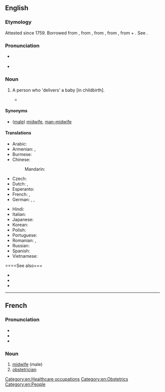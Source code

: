 ==English==

===Etymology===
Attested since 1759. Borrowed from {{bor|en|fr|accoucheur}}, from {{m|fr|accoucher||to go to childbed, be delivered}}, from {{etyl|fro|en}} {{m|fro|culcher||to lie}}, from {{etyl|la|en}} {{m|la|collocō||I place, put, set in order, assign}}, from {{m|la|cum|com|with}} + {{m|la|locō||I put, place, set}}. See {{m|en|accouchement}}.

===Pronunciation===
* {{a|GA}} {{IPA|/ˌæ.ku.ˈʃɝ/|lang=en}}
* {{a|RP}} {{IPA|/ˌæ.ku.ˈʃɜː/|lang=en}}

===Noun===
{{en-noun}}

# {{lb|en|medicine}} A person who 'delivers' a baby [in childbirth].
#* {{quote-book|year=1992|author=Hilary Mantel|title=A Place of Greater Safety|publisher=Harper Perennial|year_published=2007|page=163|passage=Family story: on the day of his birth the '''accoucheur''' approached his father, the baby wrapped in a cloth.}}

====Synonyms====
* ([[male]]) [[midwife]], [[man-midwife]]

====Translations====
{{trans-top|person who assists women in childbirth}}
* Arabic: {{t-needed|ar}}
* Armenian: {{t|hy|պապհեր|sc=Armn}} {{qualifier|humorous}}, {{t+|hy|մանկաբարձ|sc=Armn}}
* Burmese: {{t|my|ယောက်ျားလက်သည်}}
* Chinese:
*: Mandarin: {{t|cmn|[[男]][[接生员]]|tr=nán jiēshēngyuán}}
* Czech: {{t|cs|porodní dědek|m}}
* Dutch: {{t|nl|vroedmeester|m}}, {{t+|nl|vroedman|m}}
* Esperanto: {{t+|eo|akuŝisto}}
* French: {{t+|fr|sage-femme homme|m}}, {{t+|fr|accoucheur|m}}
* German: {{t+|de|Entbindungspfleger|m}}, {{t+|de|Geburtshelfer|m}}, {{t|de|Entbindungshelfer|m}}
{{trans-mid}}
* Hindi: {{t-needed|hi}}
* Italian: {{t|it|ostetrico|m}}
* Japanese: {{t+|ja|助産師|tr= じょさんし, josanshi}}
* Korean: {{t|ko|[[산부인과]][[의사]]}}
* Polish: {{t+|pl|akuszer|m}}
* Portuguese: {{t|pt|parteiro|m}}
* Romanian: {{t+|ro|mamoș|m}}, {{t+|ro|obstetrician|m}}
* Russian: {{t+|ru|акуше́р|m}}
* Spanish: {{t|es|matrón}}
* Vietnamese: {{t-needed|vi}}
{{trans-bottom}}

====See also===
* {{l|en|midwife}}
* {{l|en|obstetrician}}
* {{l|en|obstetrics}}

[[Category:en:Healthcare occupations]]
[[Category:en:Obstetrics]]
[[Category:en:People]]

----

==French==

===Pronunciation===
* {{fr-IPA}}
* {{audio|Fr-accoucheur.ogg|Audio|lang=fr}}
* {{audio|Fr-Paris--accoucheur.ogg|Audio (Paris)|lang=fr}}

===Noun===
{{fr-noun|m|f=accoucheuse}}

# [[midwife]] (male)
# [[obstetrician]]